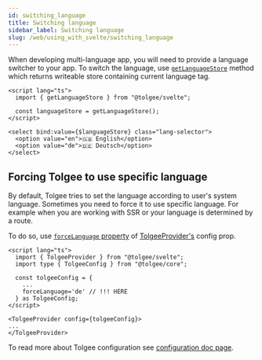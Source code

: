 ```yaml
---
id: switching_language
title: Switching language
sidebar_label: Switching language
slug: /web/using_with_svelte/switching_language
---
```


When developing multi-language app, you will need to provide a language switcher to your app. To switch the language,
use [`getLanguageStore`](/docs/web/using_with_svelte/api#function-getlanguagestore)
method which returns writeable store containing current language tag.

```svelte
<script lang="ts">
  import { getLanguageStore } from "@tolgee/svelte";

  const languageStore = getLanguageStore();
</script>

<select bind:value={$languageStore} class="lang-selector">
  <option value="en">🇬🇧 English</option>
  <option value="de">🇩🇪 Deutsch</option>
</select>
```


## Forcing Tolgee to use specific language
By default, Tolgee tries to set the language according to user's system language. Sometimes you need to force it to
use specific language. For example when you are working with SSR or your language is determined by a route.

To do so, use [`forceLanguage` property](/docs/web/configuration#forcelanguage) of [TolgeeProvider's](/docs/web/using_with_svelte/api#tolgeeprovider) config prop.

```svelte
<script lang="ts">
  import { TolgeeProvider } from "@tolgee/svelte";
  import type { TolgeeConfig } from "@tolgee/core";

  const tolgeeConfig = {
    ...
    forceLanguage='de' // !!! HERE
  } as TolgeeConfig;
</script>

<TolgeeProvider config={tolgeeConfig}>
...
</TolgeeProvider>
```

To read more about Tolgee configuration see [configuration doc page](/docs/web/configuration).

